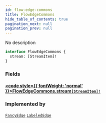 ```yaml
---
id: flow-edge-commons
title: FlowEdgeCommons
hide_table_of_contents: true
pagination_next: null
pagination_prev: null
---
```








No description

```graphql
interface FlowEdgeCommons {
  stream: [StreamItem]!
}
```


### Fields

#### [<code style={{ fontWeight: 'normal' }}>FlowEdgeCommons.<b>stream</b></code>](#)<Bullet />[`[StreamItem]!`](/docs/schemas/fluss/objects/stream-item) <Badge class="secondary" text="non-null"/> <Badge class="secondary" text="object"/>
> 
> 



### Implemented by

[`FancyEdge`](/docs/schemas/fluss/objects/fancy-edge)  <Badge class="secondary" text="object"/><Bullet />[`LabeledEdge`](/docs/schemas/fluss/objects/labeled-edge)  <Badge class="secondary" text="object"/>



